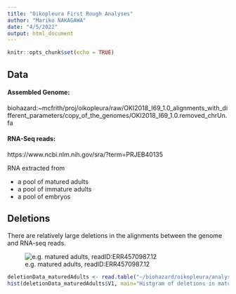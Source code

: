 ```yaml
---
title: "Oikopleura First Rough Analyses"
author: "Mariko NAKAGAWA"
date: "4/5/2022"
output: html_document
---
```


```r
knitr::opts_chunk$set(echo = TRUE)
```

## Data
#### Assembled Genome:
biohazard:~mcfrith/proj/oikopleura/raw/OKI2018_I69_1.0_alignments_with_different_parameters/copy_of_the_genomes/OKI2018_I69_1.0.removed_chrUn.fa

#### RNA-Seq reads:
https://www.ncbi.nlm.nih.gov/sra/?term=PRJEB40135

RNA extracted from

- a pool of matured adults
- a pool of immature adults
- a pool of embryos

## Deletions
There are relatively large deletions in the alignments between the genome and RNA-seq reads.

![e.g. matured adults, readID:ERR4570987.12](images/screenShotExampleOfLargeDeletion.png)


```r
deletionData_maturedAdults <- read.table("~/biohazard/oikopleura/analysis/data/maturedOikopleuraAdults/deletionLengthDistribution_lastsplitOKI2018_I69_10_ERR4570987.txt")
hist(deletionData_maturedAdults$V1, main="Histgram of deletions in matured adults", xlab = "deletion length")
```
